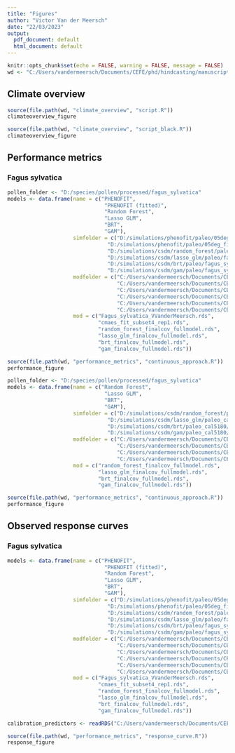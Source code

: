 ```yaml
---
title: "Figures"
author: "Victor Van der Meersch"
date: "22/03/2023"
output:
  pdf_document: default
  html_document: default
---
```


```r
knitr::opts_chunk$set(echo = FALSE, warning = FALSE, message = FALSE)
wd <- "C:/Users/vandermeersch/Documents/CEFE/phd/hindcasting/manuscript/figs"
```

## Climate overview

```r
source(file.path(wd, "climate_overview", "script.R"))
climateoverview_figure
```
```r
source(file.path(wd, "climate_overview", "script_black.R"))
climateoverview_figure
```

## Performance metrics

### Fagus sylvatica

```r

pollen_folder <- "D:/species/pollen/processed/fagus_sylvatica"
models <- data.frame(name = c("PHENOFIT",
                               "PHENOFIT (fitted)",
                               "Random Forest",
                               "Lasso GLM",
                               "BRT",
                               "GAM"),
                     simfolder = c("D:/simulations/phenofit/paleo/05deg",
                                "D:/simulations/phenofit/paleo/05deg_fitted",
                                "D:/simulations/csdm/random_forest/paleo/fagus_sylvatica",
                                "D:/simulations/csdm/lasso_glm/paleo/fagus_sylvatica",
                                "D:/simulations/csdm/brt/paleo/fagus_sylvatica",
                                "D:/simulations/csdm/gam/paleo/fagus_sylvatica"),
                     modfolder = c("C:/Users/vandermeersch/Documents/CEFE/phd/phenofit/fit/forward/fagus_sylvatica",
                                   "C:/Users/vandermeersch/Documents/CEFE/phd/phenofit/fit/backward/fagus_sylvatica",
                                   "C:/Users/vandermeersch/Documents/CEFE/phd/correlative_models/fit/ecv/random_forest/fit/fagus_sylvatica",
                                   "C:/Users/vandermeersch/Documents/CEFE/phd/correlative_models/fit/ecv/lasso_glm/fit/fagus_sylvatica",
                                   "C:/Users/vandermeersch/Documents/CEFE/phd/correlative_models/fit/ecv/brt/fit/fagus_sylvatica",
                                   "C:/Users/vandermeersch/Documents/CEFE/phd/correlative_models/fit/ecv/gam/fit/fagus_sylvatica"),
                     mod = c("Fagus_sylvatica_VVanderMeersch.rds",
                             "cmaes_fit_subset4_rep1.rds",
                             "random_forest_finalcov_fullmodel.rds",
                             "lasso_glm_finalcov_fullmodel.rds",
                             "brt_finalcov_fullmodel.rds",
                             "gam_finalcov_fullmodel.rds"))

source(file.path(wd, "performance_metrics", "continuous_approach.R"))
performance_figure

```

```r

pollen_folder <- "D:/species/pollen/processed/fagus_sylvatica"
models <- data.frame(name = c("Random Forest",
                               "Lasso GLM",
                               "BRT",
                               "GAM"),
                     simfolder = c("D:/simulations/csdm/random_forest/paleo_cal5180/fagus_sylvatica",
                                "D:/simulations/csdm/lasso_glm/paleo_cal5180/fagus_sylvatica",
                                "D:/simulations/csdm/brt/paleo_cal5180/fagus_sylvatica",
                                "D:/simulations/csdm/gam/paleo_cal5180/fagus_sylvatica"),
                     modfolder = c("C:/Users/vandermeersch/Documents/CEFE/phd/correlative_models/fit/ecv_5180/random_forest/fit/fagus_sylvatica",
                                   "C:/Users/vandermeersch/Documents/CEFE/phd/correlative_models/fit/ecv_5180/lasso_glm/fit/fagus_sylvatica",
                                   "C:/Users/vandermeersch/Documents/CEFE/phd/correlative_models/fit/ecv_5180/brt/fit/fagus_sylvatica",
                                   "C:/Users/vandermeersch/Documents/CEFE/phd/correlative_models/fit/ecv_5180/gam/fit/fagus_sylvatica"),
                     mod = c("random_forest_finalcov_fullmodel.rds",
                             "lasso_glm_finalcov_fullmodel.rds",
                             "brt_finalcov_fullmodel.rds",
                             "gam_finalcov_fullmodel.rds"))

source(file.path(wd, "performance_metrics", "continuous_approach.R"))
performance_figure

```

## Observed response curves

### Fagus sylvatica 

```r

models <- data.frame(name = c("PHENOFIT",
                               "PHENOFIT (fitted)",
                               "Random Forest",
                               "Lasso GLM",
                               "BRT",
                               "GAM"),
                     simfolder = c("D:/simulations/phenofit/paleo/05deg",
                                "D:/simulations/phenofit/paleo/05deg_fitted",
                                "D:/simulations/csdm/random_forest/paleo/fagus_sylvatica",
                                "D:/simulations/csdm/lasso_glm/paleo/fagus_sylvatica",
                                "D:/simulations/csdm/brt/paleo/fagus_sylvatica",
                                "D:/simulations/csdm/gam/paleo/fagus_sylvatica"),
                     modfolder = c("C:/Users/vandermeersch/Documents/CEFE/phd/phenofit/fit/forward/fagus_sylvatica",
                                   "C:/Users/vandermeersch/Documents/CEFE/phd/phenofit/fit/backward/fagus_sylvatica",
                                   "C:/Users/vandermeersch/Documents/CEFE/phd/correlative_models/fit/ecv/random_forest/fit/fagus_sylvatica",
                                   "C:/Users/vandermeersch/Documents/CEFE/phd/correlative_models/fit/ecv/lasso_glm/fit/fagus_sylvatica",
                                   "C:/Users/vandermeersch/Documents/CEFE/phd/correlative_models/fit/ecv/brt/fit/fagus_sylvatica",
                                   "C:/Users/vandermeersch/Documents/CEFE/phd/correlative_models/fit/ecv/gam/fit/fagus_sylvatica"),
                     mod = c("Fagus_sylvatica_VVanderMeersch.rds",
                             "cmaes_fit_subset4_rep1.rds",
                             "random_forest_finalcov_fullmodel.rds",
                             "lasso_glm_finalcov_fullmodel.rds",
                             "brt_finalcov_fullmodel.rds",
                             "gam_finalcov_fullmodel.rds"))

calibration_predictors <- readRDS("C:/Users/vandermeersch/Documents/CEFE/phd/correlative_models/fit/ecv/calibration_predictors.rds")

source(file.path(wd, "performance_metrics", "response_curve.R"))
response_figure

```